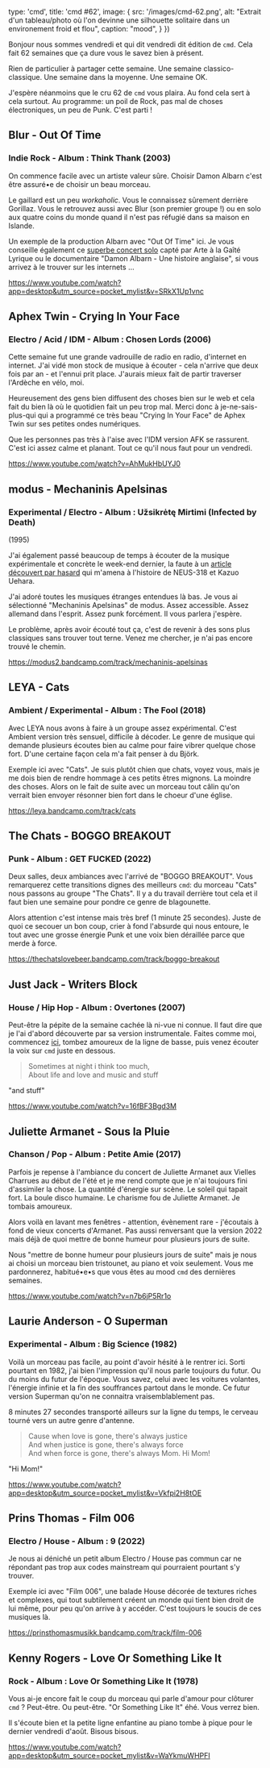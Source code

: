 
  type: 'cmd',
  title: 'cmd #62',
  image: {
    src: '/images/cmd-62.png',
    alt: "Extrait d'un tableau/photo où l'on devinne une silhouette solitaire dans un environement froid et flou",
    caption: "mood",
  }
})

Bonjour nous sommes vendredi et qui dit vendredi dit édition de `cmd`. Cela
fait 62 semaines que ça dure vous le savez bien à présent.

Rien de particulier à partager cette semaine. Une semaine classico-classique.
Une semaine dans la moyenne. Une semaine OK.

J'espère néanmoins que le cru 62 de `cmd` vous plaira. Au fond cela sert à cela
surtout. Au programme: un poil de Rock, pas mal de choses électroniques, un peu
de Punk. C'est parti !



## Blur - Out Of Time

### Indie Rock - Album : Think Thank (2003)

On commence facile avec un artiste valeur sûre. Choisir Damon Albarn c'est être
assuré•e de choisir un beau morceau.

Le gaillard est un peu _workaholic_. Vous le connaissez sûrement derrière
Gorillaz. Vous le retrouvez aussi avec Blur (son premier groupe !) ou en solo
aux quatre coins du monde quand il n'est pas réfugié dans sa maison en Islande.

Un exemple de la production Albarn avec "Out Of Time" ici. Je vous conseille
également ce [superbe concert
solo](https://www.youtube.com/watch?v=LmfCaHaEa34) capté par Arte à la Gaîté
Lyrique ou le documentaire "Damon Albarn - Une histoire anglaise", si vous
arrivez à le trouver sur les internets ...

https://www.youtube.com/watch?app=desktop&utm_source=pocket_mylist&v=SRkX1Up1vnc



## Aphex Twin - Crying In Your Face

### Electro / Acid / IDM - Album : Chosen Lords (2006)

Cette semaine fut une grande vadrouille de radio en radio, d'internet en
internet. J'ai vidé mon stock de musique à écouter - cela n'arrive que deux
fois par an - et l'ennui prit place. J'aurais mieux fait de partir traverser
l'Ardèche en vélo, moi.

Heureusement des gens bien diffusent des choses bien sur le web et cela fait du
bien là où le quotidien fait un peu trop mal. Merci donc à je-ne-sais-plus-qui
qui a programmé ce très beau "Crying In Your Face" de Aphex Twin sur ses
petites ondes numériques.

Que les personnes pas très à l'aise avec l'IDM version AFK se rassurent. C'est
ici assez calme et planant. Tout ce qu'il nous faut pour un vendredi.

https://www.youtube.com/watch?v=AhMukHbUYJ0



## modus - Mechaninis Apelsinas

### Experimental / Electro - Album : Užsikrėtę Mirtimi (Infected by Death)
(1995)

J'ai également passé beaucoup de temps à écouter de la musique expérimentale et
concrète le week-end dernier, la faute à un [article découvert par
hasard](https://daily.bandcamp.com/label-profile/neus-318-history) qui m'amena
à l'histoire de NEUS-318 et Kazuo Uehara.

J'ai adoré toutes les musiques étranges entendues là bas. Je vous ai
sélectionné "Mechaninis Apelsinas" de modus. Assez accessible. Assez allemand
dans l'esprit. Assez punk forcément. Il vous parlera j'espère.

Le problème, après avoir écouté tout ça, c'est de revenir à des sons plus
classiques sans trouver tout terne. Venez me chercher, je n'ai pas encore
trouvé le chemin.

https://modus2.bandcamp.com/track/mechaninis-apelsinas



## LEYA - Cats

### Ambient / Experimental - Album : The Fool (2018)

Avec LEYA nous avons à faire à un groupe assez expérimental. C'est Ambient
version très sensuel,  difficile à décoder. Le genre de musique qui demande
plusieurs écoutes bien au calme pour faire vibrer quelque chose fort. D'une
certaine façon cela m'a fait penser à du Björk.

Exemple ici avec "Cats". Je suis plutôt chien que chats, voyez vous, mais je me
dois bien de rendre hommage à ces petits êtres mignons. La moindre des choses.
Alors on le fait de suite avec un morceau tout câlin qu'on verrait bien envoyer
résonner bien fort dans le choeur d'une église.

https://leya.bandcamp.com/track/cats



## The Chats - BOGGO BREAKOUT

### Punk - Album : GET FUCKED (2022)

Deux salles, deux ambiances avec l'arrivé de "BOGGO BREAKOUT". Vous remarquerez
cette transitions dignes des meilleurs `cmd`: du morceau "Cats" nous passons au
groupe "The Chats". Il y a du travail derrière tout cela et il faut bien une
semaine pour pondre ce genre de blagounette.

Alors attention c'est intense mais très bref (1 minute 25 secondes). Juste de
quoi ce secouer un bon coup, crier à fond l'absurde qui nous entoure, le tout
avec une grosse énergie Punk et une voix bien déraillée parce que merde à
force.

https://thechatslovebeer.bandcamp.com/track/boggo-breakout



## Just Jack - Writers Block

### House / Hip Hop - Album : Overtones (2007)

Peut-être la pépite de la semaine cachée là ni-vue ni connue. Il faut dire que
je l'ai d'abord découverte par sa version instrumentale. Faites comme moi,
commencez
[ici](https://www.youtube.com/watch?app=desktop&utm_source=pocket_mylist&v=9CsLt0tgtzg),
tombez amoureux de la ligne de basse, puis venez écouter la voix sur `cmd`
juste en dessous.

>Sometimes at night i think too much,<br/>
>About life and love and music and stuff

"and stuff"

https://www.youtube.com/watch?v=16fBF3Bgd3M



## Juliette Armanet - Sous la Pluie

### Chanson / Pop - Album : Petite Amie (2017)

Parfois je repense à l'ambiance du concert de Juliette Armanet aux Vielles
Charrues au début de l'été et je me rend compte que je n'ai toujours fini
d'assimiler la chose. La quantité d'énergie sur scène. Le soleil qui tapait
fort. La boule disco humaine. Le charisme fou de Juliette Armanet. Je tombais
amoureux.

Alors voilà en lavant mes fenêtres - attention, évènement rare - j'écoutais à
fond de vieux concerts d'Armanet. Pas aussi renversant que la version 2022 mais
déjà de quoi mettre de bonne humeur pour plusieurs jours de suite.

Nous "mettre de bonne humeur pour plusieurs jours de suite" mais je nous ai
choisi un morceau bien tristounet, au piano et voix seulement. Vous me
pardonnerez, habitué•e•s que vous êtes au mood `cmd` des dernières semaines.

https://www.youtube.com/watch?v=n7b6jP5Rr1o



## Laurie Anderson - O Superman

### Experimental - Album : Big Science (1982)

Voilà un morceau pas facile, au point d'avoir hésité à le rentrer ici. Sorti
pourtant en 1982, j'ai bien l'impression qu'il nous parle toujours du futur. Ou
du moins du futur de l'époque. Vous savez, celui avec les voitures volantes,
l'énergie infinie et la fin des souffrances partout dans le monde. Ce futur
version Superman qu'on ne connaitra vraisemblablement pas.

8 minutes 27 secondes transporté ailleurs sur la ligne du temps, le cerveau
tourné vers un autre genre d'antenne.

>Cause when love is gone, there's always justice<br/>
>And when justice is gone, there's always force<br/>
>And when force is gone, there's always Mom. Hi Mom!

"Hi Mom!"

https://www.youtube.com/watch?app=desktop&utm_source=pocket_mylist&v=Vkfpi2H8tOE



## Prins Thomas - Film 006

### Electro / House - Album : 9 (2022)

Je nous ai déniché un petit album Electro / House pas commun car ne répondant
pas trop aux codes mainstream qui pourraient pourtant s'y trouver.

Exemple ici avec "Film 006", une balade House décorée de textures riches et
complexes, qui tout subtilement créent un monde qui tient bien droit de lui
même, pour peu qu'on arrive à y accéder. C'est toujours le soucis de ces
musiques là.

https://prinsthomasmusikk.bandcamp.com/track/film-006



## Kenny Rogers - Love Or Something Like It

### Rock - Album : Love Or Something Like It (1978)

Vous ai-je encore fait le coup du morceau qui parle d'amour pour clôturer `cmd`
? Peut-être. Ou peut-être. "Or Something Like It" éhé. Vous verrez bien.

Il s'écoute bien et la petite ligne enfantine au piano tombe à pique pour le
dernier vendredi d'août. Bisous bisous.

https://www.youtube.com/watch?app=desktop&utm_source=pocket_mylist&v=WaYkmuWHPFI

